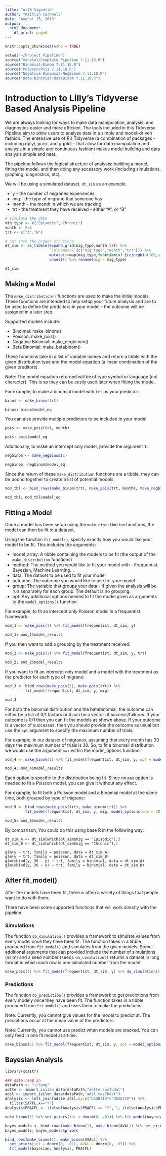 ```yaml
---
title: "uttR Vignette"
author: "Kaitlin Cornwell"
date: "August 15, 2018"
output:
  html_document:
    df_print: paged
---
```


```r
knitr::opts_chunk$set(echo = TRUE)

setwd("~/Project Pipeline")
source("General/Complete Pipeline 7.11.18.R")
source("Binomial/Binom 7.11.18.R")
source("Poisson/Pois 7.11.18.R")
source("Negative Binomial/NegBinom 7.11.18.R")
source("Beta Binomial/BetaBinom 7.11.18.R")
```

# Introduction to Lilly's Tidyverse Based Analysis Pipeline

We are always looking for ways to make data manipulation, analysis, and diagnostics easier and more efficient. The tools included in this Tidyverse Pipeline aim to allow users to analyze data in a simple and model-driven fashion. The entensive use of R's Tidyverse (a combination of packages - including dplyr, purrr, and ggplot - that allow for data manipulation and analysis in a simple and continuous fashion) makes model building and data analysis simple and neat.

The pipeline follows the logical structure of analysis: building a model, fitting the model, and then doing any accessory work (including simulations, graphing, diagnostics, etc).

We will be using a simulated dataset, `dt_sim` as an example.

* y - the number of migranes experiences
* mig - the type of migrane that someone has
* month - the month in which we are tracking
* trt - the treatment they have received - either "A", or "B"

```r
# simulate the data
mig_type <- c("Episodic","Chronic")
month <- 0:6
trt <- c("A","B")

# put into the proper structure
dt_sim <- as_tibble(expand.grid(mig_type,month,trt) %>% 
                    `colnames<-`(c("mig_type","month","trt"))) %>%
                    mutate(y=map(mig_type,function(x) {rzinegbin(100,size=30,munb=8,pstr0=0.05)} )) %>% 
                    unnest() %>% rename(mig = mig_type)

dt_sim
```


## Making a Model
The `make_distribution()` functions are used to make the initial models. These functions are intended to help setup your future analysis and are to be used to define the predcitors in your model - the outcome will be assigned in a later step.


Supported models include: 

* Binoimal: make_binom()
* Poisson: make_pois()
* Negative Binomial: make_negbinom()
* Beta Binomial: make_betabinom()

These functions take in a list of variable names and return a tibble with the given distribution type and the model equation (a linear combination of the given preditors). 

Note: The model equation returned will be of type symbol or language (not character). This is so they can be easily used later when fitting the model.

For example, to make a binomial model with `trt` as your predictor:  
```r
binom <- make_binom(trt)

binom; binom$model_eq
```


You can also provide multiple predictors to be included in your model.
```r
pois <- make_pois(trt, month)

pois; pois$model_eq
```

Additionally, to make an intercept only model, provide the argument `1`.
```r
negbinom <- make_negbinom(1)

negbinom; negbinom$model_eq
```

Since the return of these `make_distribution` functions are a tibble, they can be bound together to create a list of potential models.
```r
mod_tbl <- bind_rows(make_binom(trt), make_pois(trt, month), make_negbinom(1))

mod_tbl; mod_tbl$model_eq
```

## Fitting a Model
Once a model has been setup using the `make_distribution` functions, the model can then be fit to a dataset.  
  
Using the function `fit_model()`, specify exactly how you would like your model to be fit. This includes the arguments:

* model_array: A tibble containing the models to be fit (the output of the `make_distribution` functions)
* method: The method you would like to fit your model with - Frequentist, Bayesian, Machine Learning...
* data: The dataset to be used to fit your model
* outcome: The outcome you would like to use for your model
* group: The variable that groups your data - if given the analysis will be run separately for each group. The default is no grouping.
* opt: Any additional options needed to fit the model given as arguments to the `model_options()` function

For example, to fit an intercept only Poisson model in a frequentist framework:
```r
mod_1 <- make_pois(1) %>% fit_model(frequentist, dt_sim, y)

mod_1; mod_1$model_results
```

If you then want to add a grouping by the treatment received:
```r
mod_2 <- make_pois(1) %>% fit_model(frequentist, dt_sim, y, trt)

mod_2; mod_2$model_results
```

If you want to fit an intercept only model and a model with the treatment as the predictor for each type of migrane:
```r
mod_3 <- bind_rows(make_pois(1), make_pois(trt)) %>%
         fit_model(frequentist, dt_sim, y, mig)

mod_3
```

For both the binomial distribution and the betabinomial, the outcome can either be a list of 0/1 factors or it can be a vector of success/failures. If your outcome is 0/1 then you can fit the models as shown above. If your outcome is a vector of successes, then you should provide the outcome as usual but use the `opt` argument to specify the maximum number of trials.

For example, in our dataset of migranes, assuming that every month has 30 days the maximum number of trials is 30. So, to fit a binomail distribution we would use the argument `max` within the model_options function:
```r
mod_4 <- make_binom(1) %>% fit_model(frequentist, dt_sim, y, opt = model_options(max = 30))

mod_4; mod_4$model_results
```

Each option is specific to the distribution being fit. Since no `max` option is needed to fit a Poisson model, you can give it without any effect.   
  
For example, to fit both a Poisson model and a Binomial model at the same time, both grouped by type of migrane:
```r
mod_5 <- bind_rows(make_pois(trt), make_binom(trt)) %>%
         fit_model(frequentist, dt_sim, y, mig, model_options(max = 30))

mod_5; mod_5$model_results
```

By comparison, You could do this using base R in the following way:  

```
dt_sim_A <- dt_sim[which(dt_sim$mig == "Episodic"),]
dt_sim_B <- dt_sim[which(dt_sim$mig == "Chronic"),]

glm(y ~ trt, family = poisson, data = dt_sim_A)
glm(y ~ trt, family = poisson, data = dt_sim_B)
glm(cbind(y, 30 - y) ~ trt, family = binomial, data = dt_sim_A)
glm(cbind(y, 30 - y) ~ trt, family = binomial, data = dt_sim_B)
```

## After fit_model()
After the models have been fit, there is often a variety of things that people want to do with them.

There have been some supported functions that will work directly with the pipeline.

### Simulations
The function `do_simulation()` provides a framework to simulate values from every model once they have been fit. The function takes in a tibble produced from `fit_model()` and simulates from the given models. Some additional arguments that can provided include the number of simulations (nsim) and a seed number (seed). `do_simulation()` returns a dataset in long format in which each row is one simulated number from the model. 

```r
make_pois(1) %>% fit_model(frequentist, dt_sim, y) %>% do_simulation()
```

### Predictions
The function `do_prediction()` provides a framework to get predictions from every modely once they have been fit. The function takes in a tibble produced from `fit_model()` and uses them to make the predictions. 

Note: Currently, you cannot give values for the model to predict at. The predcitions occur at the mean value of the predictors.

Note: Currently, you cannot use predict when models are stacked. You can only feed in one fit model at a time.

```r
make_binom(1) %>% fit_model(frequentist, dt_sim, y, opt = model_options(max = 30)) %>% do_prediction()
```

## Bayesian Analysis

```r
library(coastr)

### data read in
dataPath <- "~/Temp"
adtte <- import_isilon_data(dataPath,"adtte.sas7bdat")
adsl <- import_isilon_data(dataPath,"adsl.sas7bdat")
Analysis <- left_join(adtte,adsl,by=c("USUBJID"="USUBJID")) %>% 
  filter(SAFFL.x=="Y")
Analysis$PBACFL <- ifelse(Analysis$PBACFL == "Y", 1, ifelse(Analysis$PBACFL == "N", 0, 99))

```

```r
make_binom(1) %>% set_priors(int = dnorm(0, .01)) %>% fit_model(bayesian, Analysis, PBACFL)

bayes_models <- bind_rows(make_binom(1), make_binom(AVAL)) %>% set_priors(int = dnorm(0, .01), AVAL = dnorm(0, .05))
bayes_models; bayes_models$priors

bind_rows(make_binom(1), make_binom(AVAL)) %>% 
  set_priors(int = dnorm(0, .01), AVAL = dnorm(0, .05)) %>%
  fit_model(bayesian, Analysis, PBACFL)
```